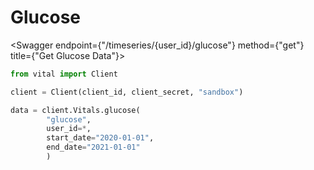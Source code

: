 
# Glucose

<Swagger endpoint={"/timeseries/{user_id}/glucose"} method={"get"} title={"Get Glucose Data"}>

```python
from vital import Client

client = Client(client_id, client_secret, "sandbox")

data = client.Vitals.glucose(
        "glucose",
        user_id=*,
        start_date="2020-01-01",
        end_date="2021-01-01"
        )
```

</Swagger>
